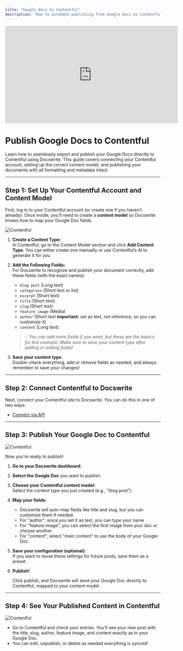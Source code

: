 ```yaml
---
title: "Google Docs to Contentful"
description: "How to automate publishing from Google Docs to Contentful natively"
---
```


<iframe
  width="560"
  height="315"
  src="https://www.youtube.com/embed/uIog0D4Qhhg"
  title="YouTube video player"
  frameborder="0"
  allow="accelerometer; autoplay; clipboard-write; encrypted-media; gyroscope; picture-in-picture"
  allowfullscreen
></iframe>

# Publish Google Docs to Contentful

Learn how to seamlessly export and publish your Google Docs directly to Contentful using Docswrite. This guide covers connecting your Contentful account, setting up the correct content model, and publishing your documents with all formatting and metadata intact.

---

## Step 1: Set Up Your Contentful Account and Content Model

First, log in to your Contentful account (or create one if you haven’t already). Once inside, you’ll need to create a **content model** so Docswrite knows how to map your Google Doc fields.

![Contentful](/images/new/dashboard/contentful-content-type.png)

1. **Create a Content Type:**  
   In Contentful, go to the Content Model section and click **Add Content Type**. You can either create one manually or use Contentful’s AI to generate it for you.

2. **Add the Following Fields:**  
   For Docswrite to recognize and publish your document correctly, add these fields (with the exact names):

   - `blog post` (Long text)
   - `categories` (Short text or list)
   - `excerpt` (Short text)
   - `title` (Short text)
   - `slug` (Short text)
   - `feature image` (Media)
   - `author` (Short text **important:** set as text, not reference, so you can customize it)
   - `content` (Long text)

   > 💡 _You can add more fields if you want, but these are the basics for this example. Make sure to save your content type after adding or editing fields!_

3. **Save your content type.**  
   Double-check everything, add or remove fields as needed, and always remember to save your changes!

---

## Step 2: Connect Contentful to Docswrite

Next, connect your Contentful site to Docswrite. You can do this in one of two ways:

- [Connect via API](/integrations/contentful/api)

---

## Step 3: Publish Your Google Doc to Contentful

![Contentful ](/images/new/dashboard/contentful-new-blog.png)

Now you’re ready to publish!

1. **Go to your Docswrite dashboard.**
2. **Select the Google Doc** you want to publish.
3. **Choose your Contentful content model:**  
   Select the content type you just created (e.g., "blog post").
4. **Map your fields:**

   - Docswrite will auto-map fields like title and slug, but you can customize them if needed.
   - For "author", since you set it as text, you can type your name
   - For "feature image", you can select the first image from your doc or choose another.
   - For "content", select "main content" to use the body of your Google Doc.

5. **Save your configuration (optional):**  
   If you want to reuse these settings for future posts, save them as a preset.

6. **Publish!**

   Click publish, and Docswrite will send your Google Doc directly to Contentful, mapped to your content model.

---

## Step 4: See Your Published Content in Contentful

![Contentful ](/images/new/dashboard/contentful-see-blogs.png)

- Go to Contentful and check your entries. You’ll see your new post with the title, slug, author, feature image, and content exactly as in your Google Doc.
- You can edit, unpublish, or delete as needed everything is synced!
